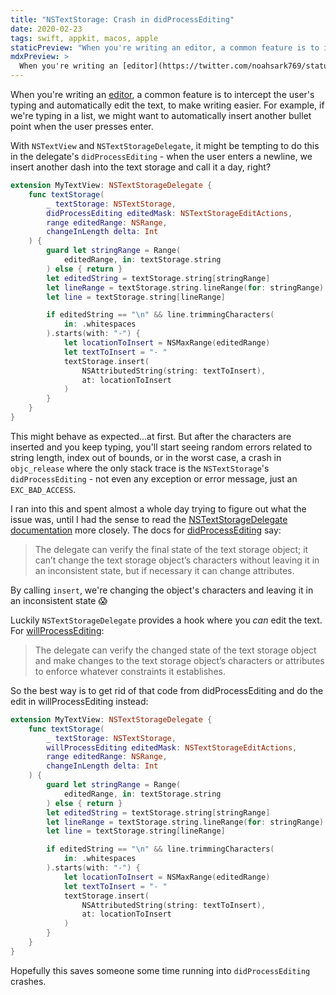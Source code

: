 ```yaml
---
title: "NSTextStorage: Crash in didProcessEditing"
date: 2020-02-23
tags: swift, appkit, macos, apple
staticPreview: "When you're writing an editor, a common feature is to intercept the user's typing and automatically edit the text, to make writing easier. For example, if we're typing in a list, we might want to automatically insert another bullet point when the user presses enter..."
mdxPreview: >
  When you're writing an [editor](https://twitter.com/noahsark769/status/1231077295164538880?s=20), a common feature is to intercept the user's typing and automatically edit the text, to make writing easier. For example, if we're typing in a list, we might want to automatically insert another bullet point when the user presses enter...
---
```


When you're writing an [editor](https://twitter.com/noahsark769/status/1231077295164538880?s=20), a common feature is to intercept the user's typing and automatically edit the text, to make writing easier. For example, if we're typing in a list, we might want to automatically insert another bullet point when the user presses enter.

With `NSTextView` and `NSTextStorageDelegate`, it might be tempting to do this in the delegate's `didProcessEditing` - when the user enters a newline, we insert another dash into the text storage and call it a day, right?

```swift
extension MyTextView: NSTextStorageDelegate {
    func textStorage(
        _ textStorage: NSTextStorage,
        didProcessEditing editedMask: NSTextStorageEditActions,
        range editedRange: NSRange,
        changeInLength delta: Int
    ) {
        guard let stringRange = Range(
            editedRange, in: textStorage.string
        ) else { return }
        let editedString = textStorage.string[stringRange]
        let lineRange = textStorage.string.lineRange(for: stringRange)
        let line = textStorage.string[lineRange]

        if editedString == "\n" && line.trimmingCharacters(
            in: .whitespaces
        ).starts(with: "-") {
            let locationToInsert = NSMaxRange(editedRange)
            let textToInsert = "- "
            textStorage.insert(
                NSAttributedString(string: textToInsert),
                at: locationToInsert
            )
        }
    }
}
```

This might behave as expected...at first. But after the characters are inserted and you keep typing, you'll start seeing random errors related to string length, index out of bounds, or in the worst case, a crash in `objc_release` where the only stack trace is the `NSTextStorage`'s `didProcessEditing` - not even any exception or error message, just an `EXC_BAD_ACCESS`.

I ran into this and spent almost a whole day trying to figure out what the issue was, until I had the sense to read the [NSTextStorageDelegate documentation](https://developer.apple.com/documentation/uikit/nstextstoragedelegate) more closely. The docs for [didProcessEditing](https://developer.apple.com/documentation/uikit/nstextstoragedelegate/1534375-textstorage) say:

> The delegate can verify the final state of the text storage object; it can’t change the text storage object’s characters without leaving it in an inconsistent state, but if necessary it can change attributes.

By calling `insert`, we're changing the object's characters and leaving it in an inconsistent state 😱

Luckily `NSTextStorageDelegate` provides a hook where you _can_ edit the text. For [willProcessEditing](https://developer.apple.com/documentation/uikit/nstextstoragedelegate/1534795-textstorage):

> The delegate can verify the changed state of the text storage object and make changes to the text storage object’s characters or attributes to enforce whatever constraints it establishes.

So the best way is to get rid of that code from didProcessEditing and do the edit in willProcessEditing instead:

```swift
extension MyTextView: NSTextStorageDelegate {
    func textStorage(
        _ textStorage: NSTextStorage,
        willProcessEditing editedMask: NSTextStorageEditActions,
        range editedRange: NSRange,
        changeInLength delta: Int
    ) {
        guard let stringRange = Range(
            editedRange, in: textStorage.string
        ) else { return }
        let editedString = textStorage.string[stringRange]
        let lineRange = textStorage.string.lineRange(for: stringRange)
        let line = textStorage.string[lineRange]

        if editedString == "\n" && line.trimmingCharacters(
            in: .whitespaces
        ).starts(with: "-") {
            let locationToInsert = NSMaxRange(editedRange)
            let textToInsert = "- "
            textStorage.insert(
                NSAttributedString(string: textToInsert),
                at: locationToInsert
            )
        }
    }
}
```

Hopefully this saves someone some time running into `didProcessEditing` crashes.

